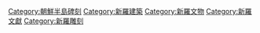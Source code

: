 [[Category:朝鮮半島碑刻|Category:朝鮮半島碑刻]]
[[Category:新羅建築|Category:新羅建築]]
[[Category:新羅文物|Category:新羅文物]]
[[Category:新羅文獻|Category:新羅文獻]]
[[Category:新羅雕刻|Category:新羅雕刻]]